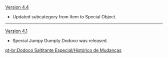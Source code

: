 {{Change History/Header}}
[[Version 4.4]]
* Updated subcategory from Item to Special Object.
----
[[Version 4.1]]
* Special Jumpy Dumpty Dodoco was released.
<noinclude>
[[pt-br:Dodoco Saltitante Especial/Histórico de Mudanças]]
</noinclude>